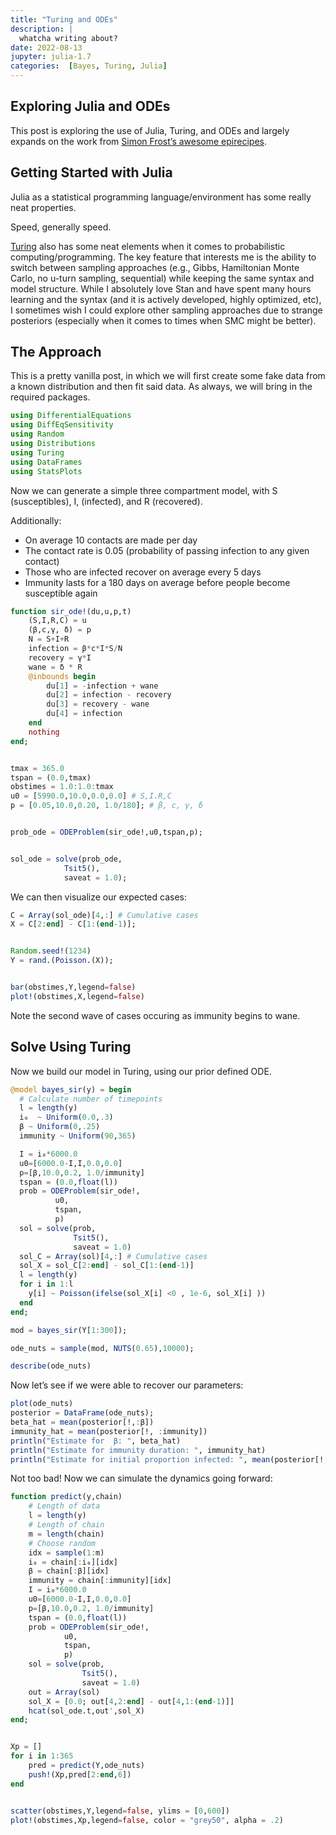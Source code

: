 ```yaml
---
title: "Turing and ODEs"
description: |
  whatcha writing about? 
date: 2022-08-13
jupyter: julia-1.7
categories:  [Bayes, Turing, Julia]
---
```


## Exploring Julia and ODEs

This post is exploring the use of Julia, Turing, and ODEs and largely expands on the work from [Simon Frost's awesome epirecipes](https://github.com/epirecipes/sir-julia/blob/master/script/ode_turing/ode_turing.jl).

## Getting Started with Julia

Julia as a statistical programming language/environment has some really neat properties.

:::{.column-margin}
Speed, generally speed. 
:::

[Turing](https://turing.ml/stable/) also has some neat elements when it comes to probabilistic computing/programming.
The key feature that interests me is the ability to switch between sampling approaches (e.g., Gibbs, Hamiltonian Monte Carlo, no u-turn sampling, sequential) while keeping the same syntax and model structure.
While I absolutely love Stan and have spent many hours learning and the syntax (and it is actively developed, highly optimized, etc), I sometimes wish I could explore other sampling approaches due to strange posteriors (especially when it comes to times when SMC might be better).

## The Approach

This is a pretty vanilla post, in which we will first create some fake data from a known distribution and then fit said data.
As always, we will bring in the required packages.

```julia
using DifferentialEquations
using DiffEqSensitivity
using Random
using Distributions
using Turing
using DataFrames
using StatsPlots
```

Now we can generate a simple three compartment model, with S (susceptibles), I, (infected), and R (recovered).

Additionally:

* On average 10 contacts are made per day
* The contact rate is 0.05 (probability of passing infection to any given contact)
* Those who are infected recover on average every 5 days 
* Immunity lasts for a 180 days on average before people become susceptible again

```julia
function sir_ode!(du,u,p,t)
    (S,I,R,C) = u
    (β,c,γ, δ) = p
    N = S+I+R
    infection = β*c*I*S/N
    recovery = γ*I
    wane = δ * R
    @inbounds begin
        du[1] = -infection + wane
        du[2] = infection - recovery
        du[3] = recovery - wane
        du[4] = infection 
    end
    nothing
end;


tmax = 365.0
tspan = (0.0,tmax)
obstimes = 1.0:1.0:tmax
u0 = [5990.0,10.0,0.0,0.0] # S,I.R,C
p = [0.05,10.0,0.20, 1.0/180]; # β, c, γ, δ


prob_ode = ODEProblem(sir_ode!,u0,tspan,p);


sol_ode = solve(prob_ode,
            Tsit5(),
            saveat = 1.0);
```

We can then visualize our expected cases:

```julia
C = Array(sol_ode)[4,:] # Cumulative cases
X = C[2:end] - C[1:(end-1)];


Random.seed!(1234)
Y = rand.(Poisson.(X));


bar(obstimes,Y,legend=false)
plot!(obstimes,X,legend=false)
```

Note the second wave of cases occuring as immunity begins to wane.

## Solve Using Turing

Now we build our model in Turing, using our prior defined ODE.


```julia
@model bayes_sir(y) = begin
  # Calculate number of timepoints
  l = length(y)
  i₀  ~ Uniform(0.0,.3)
  β ~ Uniform(0,.25)
  immunity ~ Uniform(90,365)

  I = i₀*6000.0
  u0=[6000.0-I,I,0.0,0.0]
  p=[β,10.0,0.2, 1.0/immunity]
  tspan = (0.0,float(l))
  prob = ODEProblem(sir_ode!,
          u0,
          tspan,
          p)
  sol = solve(prob,
              Tsit5(),
              saveat = 1.0)
  sol_C = Array(sol)[4,:] # Cumulative cases
  sol_X = sol_C[2:end] - sol_C[1:(end-1)]
  l = length(y)
  for i in 1:l
    y[i] ~ Poisson(ifelse(sol_X[i] <0 , 1e-6, sol_X[i] ))
  end
end;

mod = bayes_sir(Y[1:300]);

ode_nuts = sample(mod, NUTS(0.65),10000);
```


```julia
describe(ode_nuts)
```

Now let's see if we were able to recover our parameters:

```julia
plot(ode_nuts)
posterior = DataFrame(ode_nuts);
beta_hat = mean(posterior[!,:β])
immunity_hat = mean(posterior[!, :immunity])
println("Estimate for  β: ", beta_hat)
println("Estimate for immunity duration: ", immunity_hat)
println("Estimate for initial proportion infected: ", mean(posterior[!, :i₀]))
```

Not too bad!
Now we can simulate the dynamics going forward:
```julia

function predict(y,chain)
    # Length of data
    l = length(y)
    # Length of chain
    m = length(chain)
    # Choose random
    idx = sample(1:m)
    i₀ = chain[:i₀][idx]
    β = chain[:β][idx]
    immunity = chain[:immunity][idx]
    I = i₀*6000.0
    u0=[6000.0-I,I,0.0,0.0]
    p=[β,10.0,0.2, 1.0/immunity]
    tspan = (0.0,float(l))
    prob = ODEProblem(sir_ode!,
            u0,
            tspan,
            p)
    sol = solve(prob,
                Tsit5(),
                saveat = 1.0)
    out = Array(sol)
    sol_X = [0.0; out[4,2:end] - out[4,1:(end-1)]]
    hcat(sol_ode.t,out',sol_X)
end;


Xp = []
for i in 1:365
    pred = predict(Y,ode_nuts)
    push!(Xp,pred[2:end,6])
end


scatter(obstimes,Y,legend=false, ylims = [0,600])
plot!(obstimes,Xp,legend=false, color = "grey50", alpha = .2)
```

